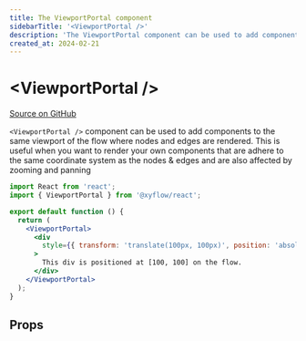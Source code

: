 ```yaml
---
title: The ViewportPortal component
sidebarTitle: '<ViewportPortal />'
description: 'The ViewportPortal component can be used to add components to the same viewport of the flow where nodes and edges are rendered. This is useful when you want to render your own components that are adhere to the same coordinate system as the nodes & edges and are also affected by zooming and panning'
created_at: 2024-02-21
---
```


# &lt;ViewportPortal />

[Source on GitHub](https://github.com/xyflow/xyflow/blob/main/packages/react/src/components/ViewportPortal/index.tsx)

`<ViewportPortal />` component can be used to add components to the same viewport of the flow where nodes and edges are rendered.
This is useful when you want to render your own components that are adhere to the same coordinate system as the nodes & edges and are also
affected by zooming and panning

```jsx
import React from 'react';
import { ViewportPortal } from '@xyflow/react';

export default function () {
  return (
    <ViewportPortal>
      <div
        style={{ transform: 'translate(100px, 100px)', position: 'absolute' }}
      >
        This div is positioned at [100, 100] on the flow.
      </div>
    </ViewportPortal>
  );
}
```

## Props

<APIDocs componentName="ViewportPortal" />
